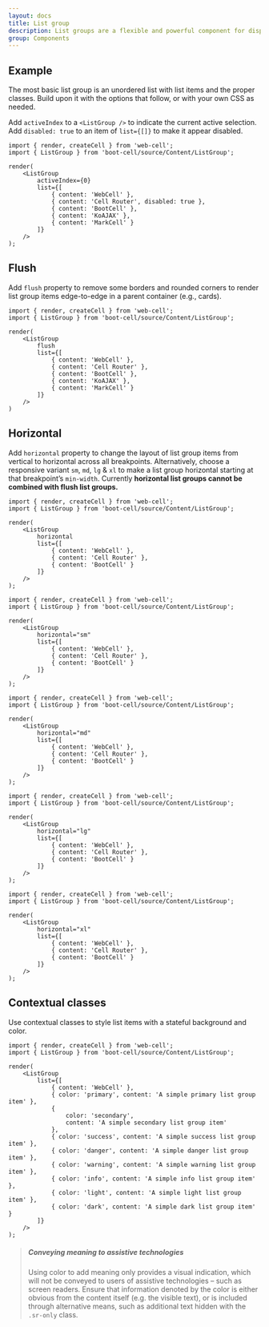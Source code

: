 ```yaml
---
layout: docs
title: List group
description: List groups are a flexible and powerful component for displaying a series of content. Modify and extend them to support just about any content within.
group: Components
---
```




## Example

The most basic list group is an unordered list with list items and the proper classes.
Build upon it with the options that follow, or with your own CSS as needed.

Add `activeIndex` to a `<ListGroup />` to indicate the current active selection.
Add `disabled: true` to an item of `list={[]}` to make it appear disabled.

<Example>
    <ListGroup
        activeIndex={0}
        list={[
            { content: 'WebCell' },
            { content: 'Cell Router', disabled: true },
            { content: 'BootCell' },
            { content: 'KoAJAX' },
            { content: 'MarkCell' }
        ]}
    />
</Example>

```TSX
import { render, createCell } from 'web-cell';
import { ListGroup } from 'boot-cell/source/Content/ListGroup';

render(
    <ListGroup
        activeIndex={0}
        list={[
            { content: 'WebCell' },
            { content: 'Cell Router', disabled: true },
            { content: 'BootCell' },
            { content: 'KoAJAX' },
            { content: 'MarkCell' }
        ]}
    />
);
```

## Flush

Add `flush` property to remove some borders and rounded corners to render list group items edge-to-edge in a parent container (e.g., cards).

<Example>
    <ListGroup
        flush
        list={[
            { content: 'WebCell' },
            { content: 'Cell Router' },
            { content: 'BootCell' },
            { content: 'KoAJAX' },
            { content: 'MarkCell' }
        ]}
    />
</Example>

```TSX
import { render, createCell } from 'web-cell';
import { ListGroup } from 'boot-cell/source/Content/ListGroup';

render(
    <ListGroup
        flush
        list={[
            { content: 'WebCell' },
            { content: 'Cell Router' },
            { content: 'BootCell' },
            { content: 'KoAJAX' },
            { content: 'MarkCell' }
        ]}
    />
)
```

## Horizontal

Add `horizontal` property to change the layout of list group items from vertical to horizontal across all breakpoints.
Alternatively, choose a responsive variant `sm`, `md`, `lg` & `xl` to make a list group horizontal starting at that breakpoint’s `min-width`.
Currently **horizontal list groups cannot be combined with flush list groups.**

<Example>
    <ListGroup
        horizontal
        list={[
            { content: 'WebCell' },
            { content: 'Cell Router' },
            { content: 'BootCell' }
        ]}
    />
</Example>

```TSX
import { render, createCell } from 'web-cell';
import { ListGroup } from 'boot-cell/source/Content/ListGroup';

render(
    <ListGroup
        horizontal
        list={[
            { content: 'WebCell' },
            { content: 'Cell Router' },
            { content: 'BootCell' }
        ]}
    />
);
```

<Example>
    <ListGroup
        horizontal="sm"
        list={[
            { content: 'WebCell' },
            { content: 'Cell Router' },
            { content: 'BootCell' }
        ]}
    />
</Example>

```TSX
import { render, createCell } from 'web-cell';
import { ListGroup } from 'boot-cell/source/Content/ListGroup';

render(
    <ListGroup
        horizontal="sm"
        list={[
            { content: 'WebCell' },
            { content: 'Cell Router' },
            { content: 'BootCell' }
        ]}
    />
);
```

<Example>
    <ListGroup
        horizontal="md"
        list={[
            { content: 'WebCell' },
            { content: 'Cell Router' },
            { content: 'BootCell' }
        ]}
    />
</Example>

```TSX
import { render, createCell } from 'web-cell';
import { ListGroup } from 'boot-cell/source/Content/ListGroup';

render(
    <ListGroup
        horizontal="md"
        list={[
            { content: 'WebCell' },
            { content: 'Cell Router' },
            { content: 'BootCell' }
        ]}
    />
);
```

<Example>
    <ListGroup
        horizontal="lg"
        list={[
            { content: 'WebCell' },
            { content: 'Cell Router' },
            { content: 'BootCell' }
        ]}
    />
</Example>

```TSX
import { render, createCell } from 'web-cell';
import { ListGroup } from 'boot-cell/source/Content/ListGroup';

render(
    <ListGroup
        horizontal="lg"
        list={[
            { content: 'WebCell' },
            { content: 'Cell Router' },
            { content: 'BootCell' }
        ]}
    />
);
```

<Example>
    <ListGroup
        horizontal="xl"
        list={[
            { content: 'WebCell' },
            { content: 'Cell Router' },
            { content: 'BootCell' }
        ]}
    />
</Example>

```TSX
import { render, createCell } from 'web-cell';
import { ListGroup } from 'boot-cell/source/Content/ListGroup';

render(
    <ListGroup
        horizontal="xl"
        list={[
            { content: 'WebCell' },
            { content: 'Cell Router' },
            { content: 'BootCell' }
        ]}
    />
);
```

## Contextual classes

Use contextual classes to style list items with a stateful background and color.

<Example>
    <ListGroup
        list={[
            { content: 'WebCell' },
            { color: 'primary', content: 'A simple primary list group item' },
            {
                color: 'secondary',
                content: 'A simple secondary list group item'
            },
            { color: 'success', content: 'A simple success list group item' },
            { color: 'danger', content: 'A simple danger list group item' },
            { color: 'warning', content: 'A simple warning list group item' },
            { color: 'info', content: 'A simple info list group item' },
            { color: 'light', content: 'A simple light list group item' },
            { color: 'dark', content: 'A simple dark list group item' }
        ]}
    />
</Example>

```TSX
import { render, createCell } from 'web-cell';
import { ListGroup } from 'boot-cell/source/Content/ListGroup';

render(
    <ListGroup
        list={[
            { content: 'WebCell' },
            { color: 'primary', content: 'A simple primary list group item' },
            {
                color: 'secondary',
                content: 'A simple secondary list group item'
            },
            { color: 'success', content: 'A simple success list group item' },
            { color: 'danger', content: 'A simple danger list group item' },
            { color: 'warning', content: 'A simple warning list group item' },
            { color: 'info', content: 'A simple info list group item' },
            { color: 'light', content: 'A simple light list group item' },
            { color: 'dark', content: 'A simple dark list group item' }
        ]}
    />
);
```

> ##### Conveying meaning to assistive technologies
>
> Using color to add meaning only provides a visual indication,
> which will not be conveyed to users of assistive technologies – such as screen readers.
> Ensure that information denoted by the color is either obvious from the content itself (e.g. the visible text),
> or is included through alternative means, such as additional text hidden with the `.sr-only` class.
